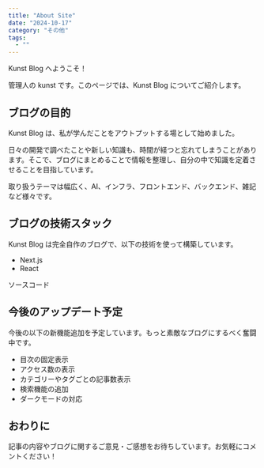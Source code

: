 ```yaml
---
title: "About Site"
date: "2024-10-17"
category: "その他"
tags:
  - ""
---
```


Kunst Blog へようこそ！

管理人の kunst です。このページでは、Kunst Blog についてご紹介します。

## ブログの目的

Kunst Blog は、私が学んだことをアウトプットする場として始めました。

日々の開発で調べたことや新しい知識も、時間が経つと忘れてしまうことがあります。そこで、ブログにまとめることで情報を整理し、自分の中で知識を定着させることを目指しています。

取り扱うテーマは幅広く、AI、インフラ、フロントエンド、バックエンド、雑記など様々です。

## ブログの技術スタック

Kunst Blog は完全自作のブログで、以下の技術を使って構築しています。

- Next.js
- React

<GithubLinkButton href="https://github.com/motoshifurugen/my_site">
  ソースコード
</GithubLinkButton>

## 今後のアップデート予定

今後の以下の新機能追加を予定しています。もっと素敵なブログにするべく奮闘中です。

- 目次の固定表示
- アクセス数の表示
- カテゴリーやタグごとの記事数表示
- 検索機能の追加
- ダークモードの対応

## おわりに

記事の内容やブログに関するご意見・ご感想をお待ちしています。お気軽にコメントください！
